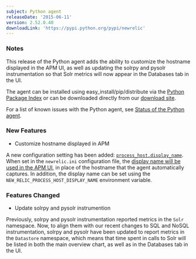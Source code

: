 ```yaml
---
subject: Python agent
releaseDate: '2015-06-11'
version: 2.52.0.40
downloadLink: 'https://pypi.python.org/pypi/newrelic'
---
```


### Notes

This release of the Python agent adds the ability to customize the hostname displayed in the APM UI, as well as updating the solrpy and pysolr instrumentation so that Solr metrics will now appear in the Databases tab in the UI.

The agent can be installed using easy_install/pip/distribute via the [Python Package Index](https://pypi.python.org/pypi/newrelic) or can be downloaded directly from our [download site](http://download.newrelic.com/python_agent/release/).

For a list of known issues with the Python agent, see [Status of the Python agent](https://docs.newrelic.com/docs/python/status-of-python-agent).

### New Features

* Customize hostname displayed in APM

A new configuration setting has been added: [`process_host.display_name`](/docs/agents/python-agent/installation-configuration/python-agent-configuration#process_host-display_name). When set in the `newrelic.ini` configuration file, the [display name will be used in the APM UI](/docs/apm/new-relic-apm/maintenance/add-rename-remove-hosts#display_name), in place of the hostname that the agent automatically captures. In addition, the display name can be set using the `NEW_RELIC_PROCESS_HOST_DISPLAY_NAME` environment variable.

### Features Changed

* Update solrpy and pysolr instrumention

Previously, solrpy and pysolr instrumentation reported metrics in the `Solr` namespace. Now, to align them with our recent changes to SQL and NoSQL instrumentation, solrpy and pysolr have been updated to report metrics in the `Datastore` namespace, which means that time spent in calls to Solr will be listed in both the main overview chart, as well as in the Databases tab in the UI.
